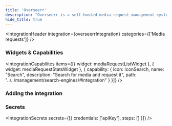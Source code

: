 ```yaml
---
title: 'Overseerr'
description: "Overseerr is a self-hosted media request management system that integrates with Plex."
hide_title: true
---
```




<IntegrationHeader
  integration={overseerrIntegration}
  categories={['Media requests']}
/>

### Widgets & Capabilities
<IntegrationCapabilites
    items={[{
        widget: mediaRequestListWidget
    }, {
        widget: mediaRequestStatsWidget
    }, {
        capability: {
            icon: IconSearch,
            name: "Search",
            description: "Search for media and request it",
            path: "../../management/search-engines/#integration"
        }
    }]}
/>

### Adding the integration
<AddingIntegration />

### Secrets
<IntegrationSecrets secrets={[{
    credentials: ['apiKey'],
    steps: []
}]} />